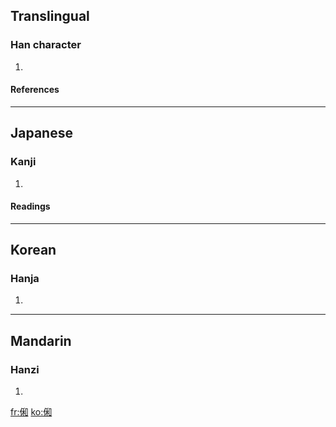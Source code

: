 ==Translingual==
===Han character===
{{Han char|rn=9|rad=人|as=08|sn=10|four=|canj=人竹木口 (OHDR)}}
# {{defn|Han}}
====References====
{{Han ref|kx=0106.070|dkj=00723|dj=0226.020|hdz=10179.060|uh=4FF0|ud=20464}}
----
==Japanese==
===Kanji===
{{ja-kanji|grade=|rs=人08}}
# {{defn|Japanese}} 
====Readings====
{{ja-readings|on=[[か]] (ka), [[わ]] (wa)|kun=[[やわらぐ]] (yawaragu)}}
----
==Korean==
===Hanja===
{{ko-hanja|hangeul=화|rv=hwa|mr=hwa}}
# {{defn|Korean}}
----
==Mandarin==
===Hanzi===
{{cmn-hanzi|pin=[[hè]] (he4)|wg=ho<sup>4</sup>}}
# {{defn|Mandarin}}

[[fr:俰]]
[[ko:俰]]